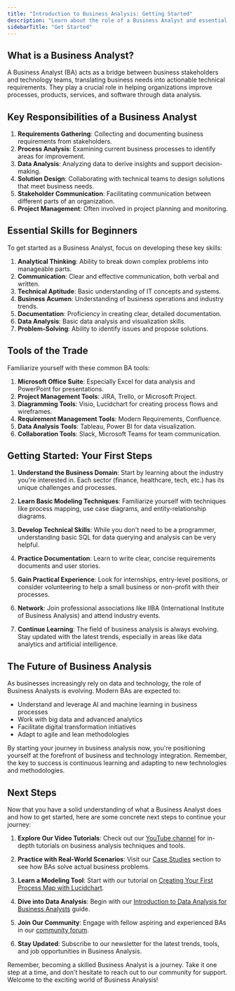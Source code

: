 ```yaml
---
title: "Introduction to Business Analysis: Getting Started"
description: "Learn about the role of a Business Analyst and essential skills for beginners in the field."
sidebarTitle: "Get Started"
---
```


## What is a Business Analyst?

A Business Analyst (BA) acts as a bridge between business stakeholders and technology teams, translating business needs into actionable technical requirements. They play a crucial role in helping organizations improve processes, products, services, and software through data analysis.

## Key Responsibilities of a Business Analyst

1. **Requirements Gathering**: Collecting and documenting business requirements from stakeholders.
2. **Process Analysis**: Examining current business processes to identify areas for improvement.
3. **Data Analysis**: Analyzing data to derive insights and support decision-making.
4. **Solution Design**: Collaborating with technical teams to design solutions that meet business needs.
5. **Stakeholder Communication**: Facilitating communication between different parts of an organization.
6. **Project Management**: Often involved in project planning and monitoring.

## Essential Skills for Beginners

To get started as a Business Analyst, focus on developing these key skills:

1. **Analytical Thinking**: Ability to break down complex problems into manageable parts.
2. **Communication**: Clear and effective communication, both verbal and written.
3. **Technical Aptitude**: Basic understanding of IT concepts and systems.
4. **Business Acumen**: Understanding of business operations and industry trends.
5. **Documentation**: Proficiency in creating clear, detailed documentation.
6. **Data Analysis**: Basic data analysis and visualization skills.
7. **Problem-Solving**: Ability to identify issues and propose solutions.

## Tools of the Trade

Familiarize yourself with these common BA tools:

1. **Microsoft Office Suite**: Especially Excel for data analysis and PowerPoint for presentations.
2. **Project Management Tools**: JIRA, Trello, or Microsoft Project.
3. **Diagramming Tools**: Visio, Lucidchart for creating process flows and wireframes.
4. **Requirement Management Tools**: Modern Requirements, Confluence.
5. **Data Analysis Tools**: Tableau, Power BI for data visualization.
6. **Collaboration Tools**: Slack, Microsoft Teams for team communication.

## Getting Started: Your First Steps

1. **Understand the Business Domain**: Start by learning about the industry you're interested in. Each sector (finance, healthcare, tech, etc.) has its unique challenges and processes.

2. **Learn Basic Modeling Techniques**: Familiarize yourself with techniques like process mapping, use case diagrams, and entity-relationship diagrams.

3. **Develop Technical Skills**: While you don't need to be a programmer, understanding basic SQL for data querying and analysis can be very helpful.

4. **Practice Documentation**: Learn to write clear, concise requirements documents and user stories.

5. **Gain Practical Experience**: Look for internships, entry-level positions, or consider volunteering to help a small business or non-profit with their processes.

6. **Network**: Join professional associations like IIBA (International Institute of Business Analysis) and attend industry events.

7. **Continue Learning**: The field of business analysis is always evolving. Stay updated with the latest trends, especially in areas like data analytics and artificial intelligence.

## The Future of Business Analysis

As businesses increasingly rely on data and technology, the role of Business Analysts is evolving. Modern BAs are expected to:

- Understand and leverage AI and machine learning in business processes
- Work with big data and advanced analytics
- Facilitate digital transformation initiatives
- Adapt to agile and lean methodologies

By starting your journey in business analysis now, you're positioning yourself at the forefront of business and technology integration. Remember, the key to success is continuous learning and adapting to new technologies and methodologies.

## Next Steps

Now that you have a solid understanding of what a Business Analyst does and how to get started, here are some concrete next steps to continue your journey:

1. **Explore Our Video Tutorials**: Check out our [YouTube channel](https://www.youtube.com/channel/SmartSolutionsHub) for in-depth tutorials on business analysis techniques and tools.

2. **Practice with Real-World Scenarios**: Visit our [Case Studies](link-to-case-studies) section to see how BAs solve actual business problems.

3. **Learn a Modeling Tool**: Start with our tutorial on [Creating Your First Process Map with Lucidchart](link-to-tutorial).

4. **Dive into Data Analysis**: Begin with our [Introduction to Data Analysis for Business Analysts](link-to-data-analysis) guide.

5. **Join Our Community**: Engage with fellow aspiring and experienced BAs in our [community forum](link-to-forum).

6. **Stay Updated**: Subscribe to our newsletter for the latest trends, tools, and job opportunities in Business Analysis.

Remember, becoming a skilled Business Analyst is a journey. Take it one step at a time, and don't hesitate to reach out to our community for support. Welcome to the exciting world of Business Analysis!
